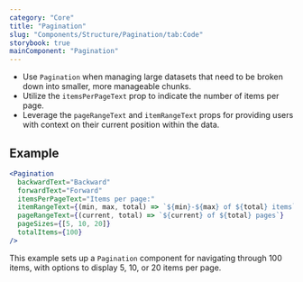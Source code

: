 ```yaml
---
category: "Core"
title: "Pagination"
slug: "Components/Structure/Pagination/tab:Code"
storybook: true
mainComponent: "Pagination"
---
```


- Use `Pagination` when managing large datasets that need to be broken down into smaller, more manageable chunks.
- Utilize the `itemsPerPageText` prop to indicate the number of items per page.
- Leverage the `pageRangeText` and `itemRangeText` props for providing users with context on their current position within the data.

## Example

```jsx
<Pagination
  backwardText="Backward"
  forwardText="Forward"
  itemsPerPageText="Items per page:"
  itemRangeText={(min, max, total) => `${min}-${max} of ${total} items`}
  pageRangeText={(current, total) => `${current} of ${total} pages`}
  pageSizes={[5, 10, 20]}
  totalItems={100}
/>
```

This example sets up a `Pagination` component for navigating through 100 items, with options to display 5, 10, or 20 items per page.
